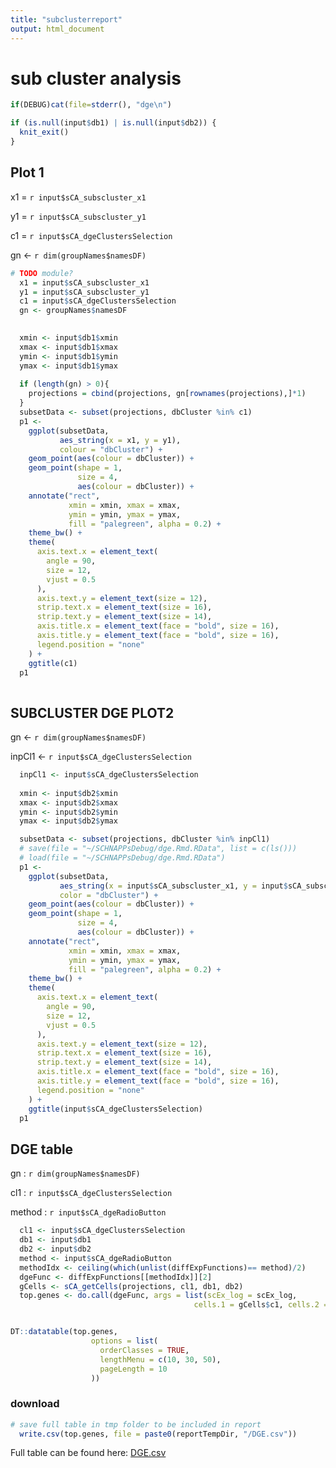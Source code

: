 ```yaml
---
title: "subclusterreport"
output: html_document
---
```


# sub cluster analysis

```r
  
if(DEBUG)cat(file=stderr(), "dge\n")

if (is.null(input$db1) | is.null(input$db2)) {
  knit_exit()
}

```


## Plot 1

  x1 = `r input$sCA_subscluster_x1`
  
  y1 = `r input$sCA_subscluster_y1`
  
  c1 = `r input$sCA_dgeClustersSelection`
  
  gn <- `r dim(groupNames$namesDF)`



```r
# TODO module?  
  x1 = input$sCA_subscluster_x1
  y1 = input$sCA_subscluster_y1
  c1 = input$sCA_dgeClustersSelection
  gn <- groupNames$namesDF

  
  xmin <- input$db1$xmin
  xmax <- input$db1$xmax
  ymin <- input$db1$ymin
  ymax <- input$db1$ymax
  
  if (length(gn) > 0){
    projections = cbind(projections, gn[rownames(projections),]*1)
  }
  subsetData <- subset(projections, dbCluster %in% c1)
  p1 <-
    ggplot(subsetData,
           aes_string(x = x1, y = y1),
           colour = "dbCluster") +
    geom_point(aes(colour = dbCluster)) +
    geom_point(shape = 1,
               size = 4,
               aes(colour = dbCluster)) +
    annotate("rect",
             xmin = xmin, xmax = xmax,
             ymin = ymin, ymax = ymax,
             fill = "palegreen", alpha = 0.2) +
    theme_bw() +
    theme(
      axis.text.x = element_text(
        angle = 90,
        size = 12,
        vjust = 0.5
      ),
      axis.text.y = element_text(size = 12),
      strip.text.x = element_text(size = 16),
      strip.text.y = element_text(size = 14),
      axis.title.x = element_text(face = "bold", size = 16),
      axis.title.y = element_text(face = "bold", size = 16),
      legend.position = "none"
    ) +
    ggtitle(c1)
  p1
  
```

## SUBCLUSTER DGE PLOT2 

  gn <- `r dim(groupNames$namesDF)`
  
  inpCl1 <- `r input$sCA_dgeClustersSelection`


```r

  inpCl1 <- input$sCA_dgeClustersSelection
  
  xmin <- input$db2$xmin
  xmax <- input$db2$xmax
  ymin <- input$db2$ymin
  ymax <- input$db2$ymax

  subsetData <- subset(projections, dbCluster %in% inpCl1)
  # save(file = "~/SCHNAPPsDebug/dge.Rmd.RData", list = c(ls()))
  # load(file = "~/SCHNAPPsDebug/dge.Rmd.RData")
  p1 <-
    ggplot(subsetData,
           aes_string(x = input$sCA_subscluster_x1, y = input$sCA_subscluster_y1),
           color = "dbCluster") +
    geom_point(aes(colour = dbCluster)) +
    geom_point(shape = 1,
               size = 4,
               aes(colour = dbCluster)) +
    annotate("rect",
             xmin = xmin, xmax = xmax,
             ymin = ymin, ymax = ymax,
             fill = "palegreen", alpha = 0.2) +
    theme_bw() +
    theme(
      axis.text.x = element_text(
        angle = 90,
        size = 12,
        vjust = 0.5
      ),
      axis.text.y = element_text(size = 12),
      strip.text.x = element_text(size = 16),
      strip.text.y = element_text(size = 14),
      axis.title.x = element_text(face = "bold", size = 16),
      axis.title.y = element_text(face = "bold", size = 16),
      legend.position = "none"
    ) +
    ggtitle(input$sCA_dgeClustersSelection)
  p1

```

## DGE table


  gn : `r dim(groupNames$namesDF)`
  
  cl1 : `r input$sCA_dgeClustersSelection`
  
  method : `r input$sCA_dgeRadioButton`
  
  
```r


  cl1 <- input$sCA_dgeClustersSelection
  db1 <- input$db1
  db2 <- input$db2
  method <- input$sCA_dgeRadioButton
  methodIdx <- ceiling(which(unlist(diffExpFunctions)== method)/2)
  dgeFunc <- diffExpFunctions[[methodIdx]][2]
  gCells <- sCA_getCells(projections, cl1, db1, db2)
  top.genes <- do.call(dgeFunc, args = list(scEx_log = scEx_log,
                                         cells.1 = gCells$c1, cells.2 = gCells$c2))


DT::datatable(top.genes,
                  options = list(
                    orderClasses = TRUE,
                    lengthMenu = c(10, 30, 50),
                    pageLength = 10
                  ))


```

### download

```r

# save full table in tmp folder to be included in report
  write.csv(top.genes, file = paste0(reportTempDir, "/DGE.csv"))

```


Full table can be found here: [DGE.csv](DGE.csv)

